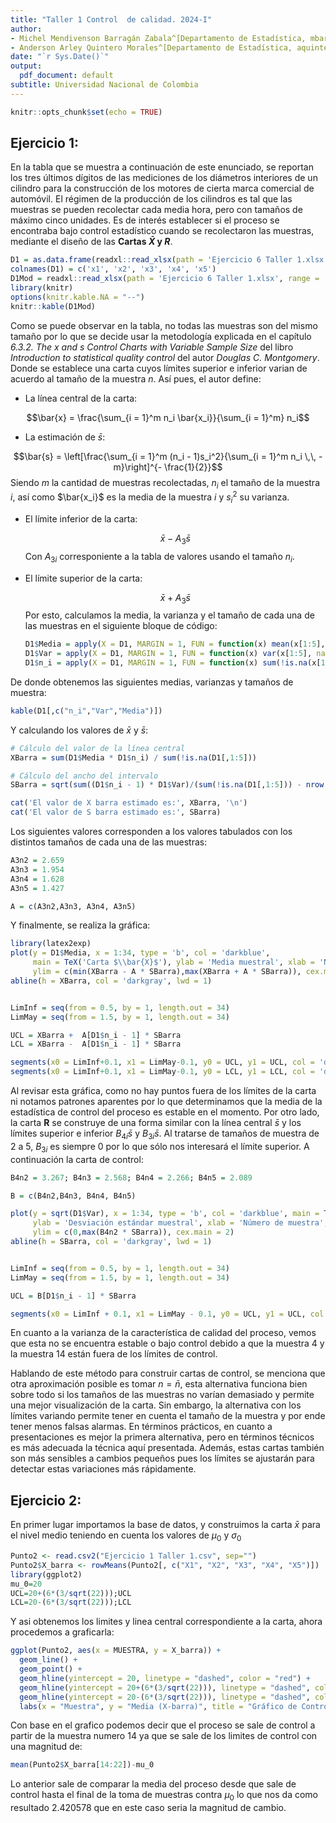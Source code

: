 ```yaml
---
title: "Taller 1 Control  de calidad. 2024-I"
author:
- Michel Mendivenson Barragán Zabala^[Departamento de Estadística, mbarraganz@unal.edu.co]
- Anderson Arley Quintero Morales^[Departamento de Estadística, aquinteromo@unal.edu.co]
date: "`r Sys.Date()`"
output:
  pdf_document: default
subtitle: Universidad Nacional de Colombia
---
```

  
```r
knitr::opts_chunk$set(echo = TRUE)
```

## Ejercicio 1:

En la tabla que se muestra a continuación de este enunciado, se reportan los tres últimos dígitos de las mediciones de los diámetros interiores de un cilindro para la construcción de los motores de cierta marca comercial de automóvil. El régimen de la producción de los cilindros es tal que las muestras se pueden recolectar cada media hora, pero con tamaños de máximo cinco unidades. Es de interés establecer si el proceso se encontraba bajo control estadístico cuando se recolectaron las muestras, mediante el diseño de las **Cartas $\bar{X}$ y $R$**. 

```r
D1 = as.data.frame(readxl::read_xlsx(path = 'Ejercicio 6 Taller 1.xlsx', range = 'B2:F35', col_names = F))
colnames(D1) = c('x1', 'x2', 'x3', 'x4', 'x5')
D1Mod = readxl::read_xlsx(path = 'Ejercicio 6 Taller 1.xlsx', range = 'A1:F35', col_names = T)
library(knitr)
options(knitr.kable.NA = "--")
knitr::kable(D1Mod)
```

Como se puede observar en la tabla, no todas las muestras son del mismo tamaño por lo que se decide usar la metodología explicada en el capítulo *6.3.2. The x and s Control Charts with Variable Sample Size* del libro *Introduction to statistical quality control* del autor *Douglas C. Montgomery*. Donde se establece una carta cuyos límites superior e inferior varian de acuerdo al tamaño de la muestra $n$. Así pues, el autor define:
  
  - La línea central de la carta:
  
  $$\bar{x} = \frac{\sum_{i = 1}^m  n_i \bar{x_i}}{\sum_{i = 1}^m} n_i$$
  
  - La estimación de $\bar{s}$:
  
  $$\bar{s} = \left[\frac{\sum_{i = 1}^m (n_i - 1)s_i^2}{\sum_{i = 1}^m n_i \,\, -m}\right]^{- \frac{1}{2}}$$
  Siendo $m$ la cantidad de muestras recolectadas, $n_i$ el tamaño de la muestra $i$, así como $\bar{x_i}$ es la media de la muestra $i$ y $s_i^2$ su varianza.

- El límite inferior de la carta:
  
  $$\bar{x} - A_3 \bar{s}$$
  Con $A_{3i}$ corresponiente a la tabla de valores usando el tamaño $n_i$.

- El límite superior de la carta:
  
  $$\bar{x} + A_3 \bar{s}$$
  Por esto, calculamos la media, la varianza y el tamaño de cada una de las muestras en el siguiente bloque de código:
```r
D1$Media = apply(X = D1, MARGIN = 1, FUN = function(x) mean(x[1:5], na.rm = T))
D1$Var = apply(X = D1, MARGIN = 1, FUN = function(x) var(x[1:5], na.rm = T))
D1$n_i = apply(X = D1, MARGIN = 1, FUN = function(x) sum(!is.na(x[1:5])))
```

De donde obtenemos las siguientes medias, varianzas y tamaños de muestra:
```r
kable(D1[,c("n_i","Var","Media")])
```

Y calculando los valores de $\bar{x}$ y $\bar{s}$:
  
```r
# Cálculo del valor de la línea central
XBarra = sum(D1$Media * D1$n_i) / sum(!is.na(D1[,1:5]))

# Cálculo del ancho del intervalo
SBarra = sqrt(sum((D1$n_i - 1) * D1$Var)/(sum(!is.na(D1[,1:5])) - nrow(D1)))
```

```r
cat('El valor de X barra estimado es:', XBarra, '\n')
cat('El valor de S barra estimado es:', SBarra)
```

Los siguientes valores corresponden a los valores tabulados con los distintos tamaños de cada una de las muestras:
  
```r
A3n2 = 2.659 
A3n3 = 1.954
A3n4 = 1.628
A3n5 = 1.427

A = c(A3n2,A3n3, A3n4, A3n5)
```

Y finalmente, se realiza la gráfica:
  
```r
library(latex2exp)
plot(y = D1$Media, x = 1:34, type = 'b', col = 'darkblue', 
     main = TeX('Carta $\\bar{X}$'), ylab = 'Media muestral', xlab = 'Número de muestra',
     ylim = c(min(XBarra - A * SBarra),max(XBarra + A * SBarra)), cex.main = 2)
abline(h = XBarra, col = 'darkgray', lwd = 1)


LimInf = seq(from = 0.5, by = 1, length.out = 34)
LimMay = seq(from = 1.5, by = 1, length.out = 34)

UCL = XBarra +  A[D1$n_i - 1] * SBarra
LCL = XBarra -  A[D1$n_i - 1] * SBarra

segments(x0 = LimInf+0.1, x1 = LimMay-0.1, y0 = UCL, y1 = UCL, col = 'darkblue', lwd = 1.5)
segments(x0 = LimInf+0.1, x1 = LimMay-0.1, y0 = LCL, y1 = LCL, col = 'darkblue', lwd = 1.5)
```

Al revisar esta gráfica, como no hay puntos fuera de los límites de la carta ni notamos patrones aparentes por lo que determinamos que la media de la estadística de control del proceso es estable en el momento. Por otro lado, la carta **R** se construye de una forma similar con la línea central $\bar{s}$ y los límites superior e inferior $B_{4i} \bar{s}$ y $B_{3i} \bar{s}$. Al tratarse de tamaños de muestra de 2 a 5, $B_{3i}$ es siempre 0 por lo que sólo nos interesará el límite superior. A continuación la carta de control:
  
```r
B4n2 = 3.267; B4n3 = 2.568; B4n4 = 2.266; B4n5 = 2.089

B = c(B4n2,B4n3, B4n4, B4n5)

plot(y = sqrt(D1$Var), x = 1:34, type = 'b', col = 'darkblue', main = TeX('Carta $R$'), 
     ylab = 'Desviación estándar muestral', xlab = 'Número de muestra',
     ylim = c(0,max(B4n2 * SBarra)), cex.main = 2)
abline(h = SBarra, col = 'darkgray', lwd = 1)


LimInf = seq(from = 0.5, by = 1, length.out = 34)
LimMay = seq(from = 1.5, by = 1, length.out = 34)

UCL = B[D1$n_i - 1] * SBarra

segments(x0 = LimInf + 0.1, x1 = LimMay - 0.1, y0 = UCL, y1 = UCL, col = 'darkblue', lwd = 1.5)
```



En cuanto a la varianza de la característica de calidad del proceso, vemos que esta no se encuentra estable o bajo control debido a que la muestra 4 y la muestra 14 están fuera de los límites de control.


Hablando de este método para construir cartas de control, se menciona que otra aproximación posible es tomar $n = \bar{n}$, esta alternativa funciona bien sobre todo si los tamaños de las muestras no varían demasiado y permite una mejor visualización de la carta. Sin embargo, la alternativa con los límites variando permite tener en cuenta el tamaño de la muestra y por ende tener menos falsas alarmas. En términos prácticos, en cuanto a presentaciones es mejor la primera alternativa, pero en términos técnicos es más adecuada la técnica aquí presentada. Además, estas cartas también son más sensibles a cambios pequeños pues los límites se ajustarán para detectar estas variaciones más rápidamente.


## Ejercicio 2:
En primer lugar importamos la base de datos, y construimos la carta $\bar{x}$ para el nivel medio teniendo en cuenta los valores de $\mu_0$ y $\sigma_0$
```r
Punto2 <- read.csv2("Ejercicio 1 Taller 1.csv", sep="")
Punto2$X_barra <- rowMeans(Punto2[, c("X1", "X2", "X3", "X4", "X5")])
library(ggplot2)
mu_0=20
UCL=20+(6*(3/sqrt(22)));UCL
LCL=20-(6*(3/sqrt(22)));LCL
```
Y asi obtenemos los limites y linea central correspondiente a la carta, ahora procedemos a graficarla:
```R
ggplot(Punto2, aes(x = MUESTRA, y = X_barra)) +
  geom_line() +
  geom_point() +
  geom_hline(yintercept = 20, linetype = "dashed", color = "red") +
  geom_hline(yintercept = 20+(6*(3/sqrt(22))), linetype = "dashed", color = "blue") +
  geom_hline(yintercept = 20-(6*(3/sqrt(22))), linetype = "dashed", color = "blue") +
  labs(x = "Muestra", y = "Media (X-barra)", title = "Gráfico de Control X-barra")
```
Con base en el grafico podemos decir que el proceso se sale de control a partir de la muestra numero 14 ya que se sale de los limites de control con una magnitud de:
```R
mean(Punto2$X_barra[14:22])-mu_0
```
Lo anterior sale de comparar la media del proceso desde que sale de control hasta el final de la toma de muestras contra $\mu_0$ lo que nos da como resultado 2.420578 que en este caso seria la magnitud de cambio.